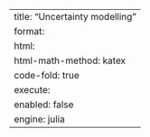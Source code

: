 ---
title: "Uncertainty modelling"
format:
    html:
        html-math-method: katex
        code-fold: true
execute:
    enabled: false
engine: julia
---